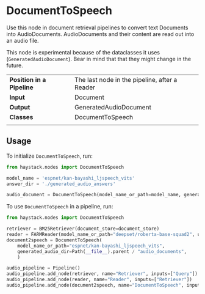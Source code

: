 # DocumentToSpeech

Use this node in document retrieval pipelines to convert text Documents into AudioDocuments. AudioDocuments and their content are read out into an audio file. 

This node is experimental because of the dataclasses it uses (`GeneratedAudioDocument`). Bear in mind that that they might change in the future. 

|||
|-------------|-----------------------------------------------------------------------------------------------------------------------------------------------------------------------------|
|__Position in a Pipeline__| The last node in the pipeline, after a Reader |
|__Input__       | Document                                                                                                                                                                  |
|__Output__      | GeneratedAudioDocument                                                                                                             |
|__Classes__     | DocumentToSpeech                                                                                                         |
|||

## Usage
To initialize `DocumentToSpeech`, run:
```python
from haystack.nodes import DocumentToSpeech

model_name = 'espnet/kan-bayashi_ljspeech_vits'
answer_dir = './generated_audio_answers'

audio_document = DocumentToSpeech(model_name_or_path=model_name, generated_audio_dir=answer_dir)
```
To use `DocumentToSpeech` in a pipeline, run:
```python
from haystack.nodes import DocumentToSpeech

retriever = BM25Retriever(document_store=document_store)
reader = FARMReader(model_name_or_path="deepset/roberta-base-squad2", use_gpu=True)
document2speech = DocumentToSpeech(
    model_name_or_path="espnet/kan-bayashi_ljspeech_vits",
    generated_audio_dir=Path(__file__).parent / "audio_documents",
    )

audio_pipeline = Pipeline()
audio_pipeline.add_node(retriever, name="Retriever", inputs=["Query"])
audio_pipeline.add_node(reader, name="Reader", inputs=["Retriever"])
audio_pipeline.add_node(document2speech, name="DocumentToSpeech", inputs=["Reader"])
```